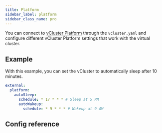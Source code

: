 ```yaml
---
title: Platform
sidebar_label: platform
sidebar_class_name: pro
---
```



<!--vale off-->


<ProAdmonition/>

You can connect to [vCluster Platform](/platform/) through the `vcluster.yaml` and configure different vCluster Platform settings that work with the virtual cluster.

## Example

With this example, you can set the vCluster to automatically sleep after 10 minutes.

```yaml
external:
  platform:
    autoSleep:
      schedule: * 17 * * * # Sleep at 5 PM
      autoWakeup:
        schedule: * 9 * * * # Wakeup at 9 AM
```

## Config reference

<Platform />
